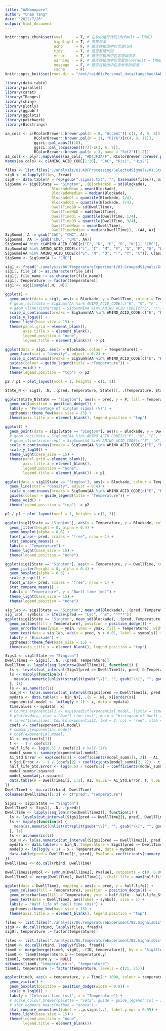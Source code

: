 ```yaml
---
title: "AANanopore"
author: "Chao Tang"
date: "2022/7/26"
output: html_document
---
```


```r
knitr::opts_chunk$set(eval      = T, # 在块中运行代码(default = TRUE)
                      highlight = T, # 高亮显示
                      echo      = F, # 是否在输出中包含源代码
                      tidy      = T, # 是否整理代码
                      error     = T, # 是否在输出中包含错误信息
                      warning   = F, # 是否在输出中包含警告(default = TRUE)
                      message   = F, # 是否在输出中包含参考的信息
                      cache.    = F)
knitr::opts_knit$set(root.dir = "/mnt/raid61/Personal_data/tangchao/AANanopore")
```

```r
library(data.table)
library(parallel)
library(caret)
library(IRanges)
library(shiny)
library(plotly)
library(ggpubr)
library(ggplot2)
library(patchwork)
library(Biostrings)
```

```r
aa_cols <- c(RColorBrewer::brewer.pal(n = 8, "Accent")[-c(1, 4, 5, 8)], 
             RColorBrewer::brewer.pal(n = 11, "PiYG")[c(4, 9, 11)], 
             ggsci::pal_aaas()(10), 
             ggsci::pal_locuszoom()(7)[-c(3, 6, 7)], 
             RColorBrewer::brewer.pal(n = 3, name = "Set2")[1:2])
aa_cols <- plyr::mapvalues(aa_cols, "#D43F3AFF", RColorBrewer::brewer.pal(n = 8, name = "BrBG")[1])
names(aa_cols) <- c(AMINO_ACID_CODE[1:20], "CbC", "His1", "His2")
```

```r
files <- list.files("./analysis/81.ABFProcessing/SelectedSignals/01.StandardAA/03.GroupedSignals", full.names = T)
sig0 <- mclapply(files, fread)
sig0 <- data.table(A = rep(gsub(".signal.txt", "", basename(files)), mapply(nrow, sig0)), do.call(rbind, sig0))
SigSumm <- sig0[State == "Sington", .(BlockadeSD = sd(Blockade), 
                     BlockadeMean = mean(Blockade), 
                     BlockadeMedian = median(Blockade), 
                     BlockadeQ1 = quantile(Blockade, 1/4), 
                     BlockadeQ3 = quantile(Blockade, 3/4), 
                     DwellTimeSD = sd(DwellTime), 
                     DwellTimeMAD = mad(DwellTime), 
                     DwellTimeQ1 = quantile(DwellTime, 1/4), 
                     DwellTimeQ3 = quantile(DwellTime, 3/4), 
                     DwellTimeMean = mean(DwellTime), 
                     DwellTimeMedian = median(DwellTime)), .(AA, A)]
SigSumm[, A := gsub("CbC", "CMC", A)]
SigSumm[, AA := gsub("CbC", "CMC", AA)]
SigSumm[AA %in% c(AMINO_ACID_CODE[c("E", "D", "H", "R", "K")], "CMC"), Class := "Charged"]
SigSumm[AA %in% AMINO_ACID_CODE[c("L", "I", "M", "V", "A", "F", "G", "W", "P")], Class := "Nonpolar"]
SigSumm[AA %in% AMINO_ACID_CODE[c("S", "N", "Q", "T", "Y", "C")], Class := "Polar"]
SigSumm <- SigSumm[A != "CMC"]
```

```r
sig1 <- fread("./analysis/86.TemperatureExperiment/03.GroupedSignals/GroupedSignals.txt")
sig1[, file_id := as.character(file_id)]
sig1[, file_name := as.character(file_name)]
sig1[, Temperature := factor(temperature)]
sig1 <- sig1[sample(.N, .N)]
```

```r
ggplot() + 
  geom_point(data = sig1, aes(x = Blockade, y = DwellTime, colour = Temperature), alpha = 0.5) + 
  # geom_rect(data = SigSumm[AA %in% AMINO_ACID_CODE[c("E", "K", "F", "S")]], aes(xmin = BlockadeMean - BlockadeSD, xmax = BlockadeMean + BlockadeSD, ymin = 0, ymax = 100)) + 
  # geom_vline(xintercept = SigSumm[AA %in% AMINO_ACID_CODE[c("E", "K", "F", "S")], BlockadeMean]) + 
  scale_x_continuous(breaks = SigSumm[AA %in% AMINO_ACID_CODE[c("E", "K", "F", "S")], BlockadeMean], labels = SigSumm[AA %in% AMINO_ACID_CODE[c("E", "K", "F", "S")], AA]) + 
  scale_y_log10() + 
  theme_light(base_size = 15) + 
  theme(panel.grid = element_blank(), 
        axis.title.x = element_blank(), 
        legend.position = "none", 
        legend.title = element_blank()) -> p1

ggplot(data = sig1, aes(x = Blockade, colour = Temperature)) + 
  geom_line(stat = "density", adjust = 0.2) + 
  scale_x_continuous(breaks = SigSumm[AA %in% AMINO_ACID_CODE[c("E", "K", "F", "S")], BlockadeMean], labels = SigSumm[AA %in% AMINO_ACID_CODE[c("E", "K", "F", "S")], AA]) + 
  guides(colour = guide_legend(title = "Temperature")) + 
  theme_void() + 
  theme(legend.position = "top") -> p2

p2 / p1 + plot_layout(ncol = 1, heights = c(1, 3))
```


```r
State_N <- sig1[, .N, .(pred, Temperature, State)][, .(Temperature, State, N, P = N / sum(N) * 100), pred]
```

```r
ggplot(State_N[State == "Sington"], aes(x = pred, y = P, fill = Temperature)) + 
  geom_col(position = position_dodge()) + 
  labs(y = "Percentage of sington signal (%)") + 
  ggthemes::theme_few(base_size = 15) + 
  theme(axis.title.x = element_blank(), legend.position = "top")
```

```r
ggplot() + 
  geom_point(data = sig1[State == "Sington"], aes(x = Blockade, y = DwellTime, colour = Temperature), alpha = 0.5) + 
  # geom_rect(data = SigSumm[AA %in% AMINO_ACID_CODE[c("E", "K", "F", "S")]], aes(xmin = BlockadeMean - BlockadeSD, xmax = BlockadeMean + BlockadeSD, ymin = 0, ymax = 100)) + 
  # geom_vline(xintercept = SigSumm[AA %in% AMINO_ACID_CODE[c("E", "K", "F", "S")], BlockadeMean]) + 
  scale_x_continuous(breaks = SigSumm[AA %in% AMINO_ACID_CODE[c("E", "K", "F", "S")], BlockadeMean], labels = SigSumm[AA %in% AMINO_ACID_CODE[c("E", "K", "F", "S")], AA]) + 
  scale_y_log10() + 
  theme_light(base_size = 15) + 
  theme(panel.grid = element_blank(), 
        axis.title.x = element_blank(), 
        legend.position = "none", 
        legend.title = element_blank()) -> p1

ggplot(data = sig1[State == "Sington"], aes(x = Blockade, colour = Temperature)) + 
  geom_line(stat = "density", adjust = 0.4) + 
  scale_x_continuous(breaks = SigSumm[AA %in% AMINO_ACID_CODE[c("E", "K", "F", "S")], BlockadeMean], labels = SigSumm[AA %in% AMINO_ACID_CODE[c("E", "K", "F", "S")], AA]) + 
  guides(colour = guide_legend(title = "Temperature")) + 
  theme_void() + 
  theme(legend.position = "top") -> p2

p2 / p1 + plot_layout(ncol = 1, heights = c(1, 3))
```


```r
ggplot(sig1[State == "Sington"], aes(x = Temperature, y = Blockade, colour = Temperature)) + 
  geom_jitter(height = 0, alpha = 0.4) + 
  geom_boxplot(alpha = 0.6) + 
  facet_wrap(~ pred, scales = "free", nrow = 1) + 
  stat_compare_means() + 
  labs(x = "Temperature") + 
  theme_light(base_size = 15) + 
  theme(legend.position = "none")

ggplot(sig1[State == "Sington"], aes(x = Temperature, y = DwellTime, colour = Temperature)) + 
  geom_jitter(height = 0, alpha = 0.4) + 
  geom_boxplot(alpha = 0.6) + 
  scale_y_sqrt() + 
  facet_wrap(~ pred, scales = "free", nrow = 1) + 
  stat_compare_means() + 
  labs(x = "Temperature", y = "Dwell time (ms)") + 
  theme_light(base_size = 15) + 
  theme(legend.position = "none")
```


```r
sig_lab <- sig1[State == "Sington", mean_sd(Blockade), .(pred, Temperature)][, .(y = max(ymax)), pred]
sig_lab[, symbols := ifelse(pred == "Lys", "ns", "****")]
ggplot(sig1[State == "Sington", mean_sd(Blockade), .(pred, Temperature)], aes(x = pred, y = y)) + 
  geom_col(aes(fill = Temperature), position = position_dodge()) + 
  geom_errorbar(aes(ymin = ymin, ymax = ymax, fill = Temperature), width = 0.2, position = position_dodge(width = 0.9)) + 
  geom_text(data = sig_lab, aes(x = pred, y + 0.01, label = symbols)) + 
  labs(y = "Blockade") + 
  ggthemes::theme_few(base_size = 15) + 
  theme(axis.title.x = element_blank(), legend.position = "top")
```


```r
Sigs1 <- sig1[State == "Sington"]
DwellTime1 <- Sigs1[, .N, .(pred, Temperature)]
DwellTime <- lapply(seq_len(nrow(DwellTime1)), function(i) {
  ls <- levels(cut_interval(Sigs1[pred == DwellTime1[i, pred] & Temperature == DwellTime1[i, Temperature], DwellTime], 10))
  ls <- mapply(function(x) {
    mean(as.numeric(unlist(strsplit(gsub("\\]", "", gsub("\\[", "", gsub("\\(", "", x))), ","))))
  }, ls)
  ls <- as.numeric(ls)
  bin_N <- ls[as.numeric(cut_interval(Sigs1[pred == DwellTime1[i, pred] & Temperature == DwellTime1[i, Temperature], DwellTime], 10))]
  mydata <- data.table(x = bin_N)[, .(y = .N), x][order(x)]
  exponential.model <- lm(log(y + 1) ~ x, data = mydata)
  timevalues <- mydata[, x]
  # Counts.exponential2 <- exp(predict(exponential.model, list(x = timevalues)))
  # plot(mydata, xlab = "Dwell time (ms)", main = "Histogram of dwell time")
  # lines(timevalues, Counts.exponential2, lwd = 2, col = "red", xlab = "Time (s)", ylab = "Count")
  coefs <- coef(exponential.model)
  # summary(exponential.model)
  # coef(exponential.model)
  A1 <- exp(coefs[1])
  t <- - 1 / coefs[2]
  half_life <- log(0.5) / coefs[2] # half-life
  model_summ <- summary(exponential.model)
  A1_Std.Error <- exp(coefs[1] + coefficients(model_summ)[1, 2]) - A1
  t_Std.Error <- - 1 / (coefs[2] + coefficients(model_summ)[2, 2]) - t
  half_life_Std.Error <- log(0.5) / (coefs[2] + coefficients(model_summ)[2, 2]) - half_life
  model_summ$r.squared
  model_summ$adj.r.squared
  data.table(A = DwellTime1[i, 1:2], A1, A1.SE = A1_Std.Error, t, t.SE = t_Std.Error, half.life = half_life, half.life_Std.Error = half_life_Std.Error, R2 = model_summ$r.squared, Adj.R2 = model_summ$adj.r.squared)
})
DwellTime1 <- do.call(rbind, DwellTime)
colnames(DwellTime1)[1:2] <- c("pred", "Temperature")
```


```r
Sigs1 <- sig1[State == "Sington"]
DwellTime2 <- Sigs1[, .N, .(pred)]
DwellTime <- lapply(seq_len(nrow(DwellTime2)), function(i) {
  ls <- levels(cut_interval(Sigs1[pred == DwellTime2[i, pred], DwellTime], 10))
  ls <- mapply(function(x) {
    mean(as.numeric(unlist(strsplit(gsub("\\]", "", gsub("\\[", "", gsub("\\(", "", x))), ","))))
  }, ls)
  ls <- as.numeric(ls)
  bin_N <- ls[as.numeric(cut_interval(Sigs1[pred == DwellTime2[i, pred], DwellTime], 10))]
  mydata <- data.table(x = bin_N, Temperature = Sigs1[pred == DwellTime2[i, pred], Temperature])[, .(y = .N), .(Temperature, x)][order(x)]
  model3 <- lm(log(y + 1) ~ x + Temperature, data = mydata)
  data.table(pred = DwellTime2[i, pred], Pvalue = coefficients(summary(model3))[3, 4])
})
DwellTime2 <- do.call(rbind, DwellTime)
```

```r
DwellTime2$symbol <- symnum(DwellTime2[, Pvalue], cutpoints = c(0, 0.001, 0.01, 0.05, 1), symbols = c("***", "**", "*", "ns"))
DwellTime2 <- merge(DwellTime2, DwellTime1[, .(half.life = max(half.life + half.life_Std.Error)), .(pred)], by = "pred")
```

```r
ggplot(data = DwellTime1, mapping = aes(x = pred, y = half.life)) + 
  geom_col(aes(fill = Temperature), position = position_dodge()) +
  geom_errorbar(aes(fill = Temperature, ymin = half.life - half.life_Std.Error, ymax = half.life + half.life_Std.Error), width = 0.2, position = position_dodge(width = 1)) +
  geom_text(data = DwellTime2, aes(label = symbol), size = 5) + 
  labs(y = "Half life of dwell time (ms)") + 
  ggthemes::theme_few(base_size = 15) + 
  theme(axis.title.x = element_blank(), legend.position = "top")
```

```r
files <- list.files("./analysis/86.TemperatureExperiment/02.SignalsDistance", "select_sigs.txt", recursive = T, full.names = T)
sig0 <- do.call(rbind, lapply(files, fread))
sig0[, temperature := factor(temperature)]

files <- list.files("./analysis/86.TemperatureExperiment/02.SignalsDistance", "IntervalTime.txt", recursive = T, full.names = T)
time0 <- do.call(rbind, lapply(files, fread))
time0 <- merge(merge(time0, sig0[, .(ID, temperature)], by.x = "SigAfter", by.y = "ID"), sig0[, .(ID, temperature)], by.x = "SigBefore", by.y = "ID")
time0 <- time0[temperature.x == temperature.y]
time0[, temperature.y := NULL]
setnames(time0, "temperature.x", "temperature")
time0[, temperature := factor(temperature, levels = c(21, 25))]
```

```r
ggplot(time0, aes(x = temperature, y = Time2 * 1000, colour = temperature)) + 
  geom_violin() + 
  geom_boxplot(position = position_dodge(width = 0.9)) + 
  scale_y_log10() + 
  labs(y = "Interval time (ms)", x = "Temperature") + 
  # scale_colour_brewer(palette = "Set2", guide = guide_legend(ncol = 1)) + 
  # stat_compare_means(method = "anova") +
  stat_compare_means(aes(label = ..p.signif..), label.y.npc = 0.95) +
  theme_light(base_size = 15) + 
  theme(legend.position = "none", 
        legend.title = element_blank())
```
